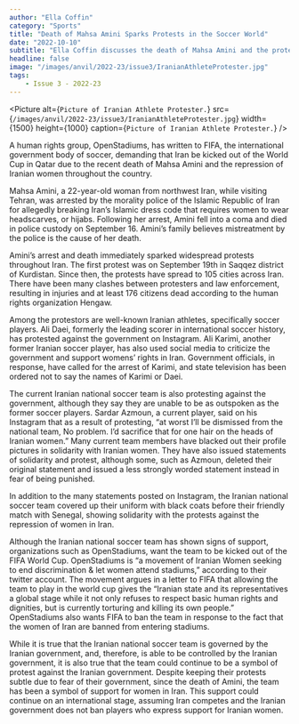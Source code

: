 ```yaml
---
author: "Ella Coffin"
category: "Sports"
title: "Death of Mahsa Amini Sparks Protests in the Soccer World"
date: "2022-10-10"
subtitle: "Ella Coffin discusses the death of Mahsa Amini and the protests that have followed in the soccer world."
headline: false
image: "/images/anvil/2022-23/issue3/IranianAthleteProtester.jpg"
tags:
    - Issue 3 - 2022-23
---
```


<Picture
alt={`Picture of Iranian Athlete Protester.`}
src={`/images/anvil/2022-23/issue3/IranianAthleteProtester.jpg`}
width={1500}
height={1000}
caption={`Picture of Iranian Athlete Protester.`}
/>

A human rights group, OpenStadiums, has written to FIFA, the international government body of soccer, demanding that Iran be kicked out of the World Cup in Qatar due to the recent death of Mahsa Amini and the repression of Iranian women throughout the country.

Mahsa Amini, a 22-year-old woman from northwest Iran, while visiting Tehran, was arrested by the morality police of the Islamic Republic of Iran for allegedly breaking Iran’s Islamic dress code that requires women to wear headscarves, or hijabs. Following her arrest, Amini fell into a coma and died in police custody on September 16. Amini’s family believes mistreatment by the police is the cause of her death.

Amini’s arrest and death immediately sparked widespread protests throughout Iran. The first protest was on September 19th in Saqqez district of Kurdistan. Since then, the protests have spread to 105 cities across Iran. There have been many clashes between protesters and law enforcement, resulting in injuries and at least 176 citizens dead according to the human rights organization Hengaw. 

Among the protestors are well-known Iranian athletes, specifically soccer players. Ali Daei, formerly the leading scorer in international soccer history, has protested against the government on Instagram. Ali Karimi, another former Iranian soccer player, has also used social media to criticize the government and support womens’ rights in Iran. Government officials, in response, have called for the arrest of Karimi, and state television has been ordered not to say the names of Karimi or Daei.

The current Iranian national soccer team is also protesting against the government, although they say they are unable to be as outspoken as the former soccer players. Sardar Azmoun, a current player, said on his Instagram that as a result of protesting, “at worst I’ll be dismissed from the national team, No problem. I’d sacrifice that for one hair on the heads of Iranian women.” Many current team members have blacked out their profile pictures in solidarity with Iranian women. They have also issued statements of solidarity and protest, although some, such as Azmoun, deleted their original statement and issued a less strongly worded statement instead in fear of being punished.


In addition to the many statements posted on Instagram, the Iranian national soccer team covered up their uniform with black coats before their friendly match with Senegal, showing solidarity with the protests against the repression of women in Iran.

Although the Iranian national soccer team has shown signs of support, organizations such as OpenStadiums, want the team to be kicked out of the FIFA World Cup. OpenStadiums is “a movement of Iranian Women seeking to end discrimination & let women attend stadiums,” according to their twitter account. The movement argues in a letter to FIFA that allowing the team to play in the world cup gives the “Iranian state and its representatives a global stage while it not only refuses to respect basic human rights and dignities, but is currently torturing and killing its own people.” OpenStadiums also wants FIFA to ban the team in response to the fact that the women of Iran are banned from entering stadiums.

While it is true that the Iranian national soccer team is governed by the Iranian government, and, therefore, is able to be controlled by the Iranian government, it is also true that the team could continue to be a symbol of protest against the Iranian government. Despite keeping their protests subtle due to fear of their government, since the death of Amini, the team has been a symbol of support for women in Iran. This support could continue on an international stage, assuming Iran competes and the Iranian government does not ban players who express support for Iranian women.
